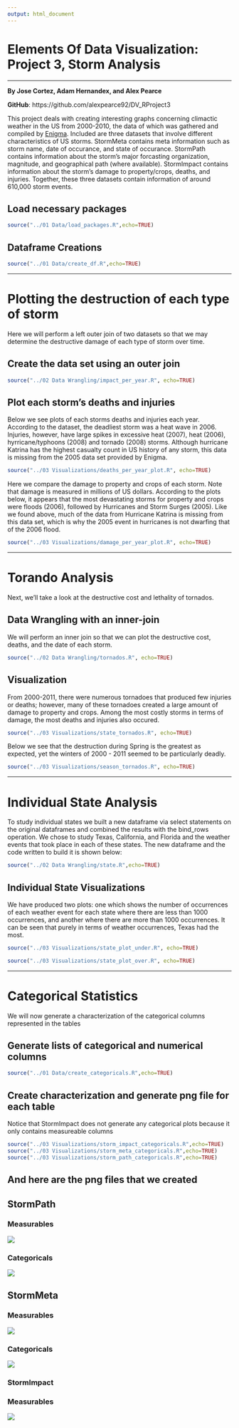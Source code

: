 ```yaml
---
output: html_document
---
```

Elements Of Data Visualization: Project 3, Storm Analysis
===

***

__By Jose Cortez, Adam Hernandex, and Alex Pearce__

__GitHub__: https://github.com/alexpearce92/DV_RProject3

This project deals with creating interesting graphs concerning climactic weather in the US from 2000-2010, the data of which was gathered and compiled by [Enigma](https://app.enigma.io/search/source/us.gov.noaa.ncdc.stormevents). Included are three datasets that involve different characteristics of US storms. StormMeta contains meta information such as storm name, date of occurance, and state of occurance. StormPath contains information about the storm's major forcasting organization, magnitude, and geographical path (where available). StormImpact contains information about the storm's damage to property/crops, deaths, and injuries. Together, these three datasets contain information of around 610,000 storm events.

## Load necessary packages
```r
source("../01 Data/load_packages.R",echo=TRUE)
```

## Dataframe Creations
```r
source("../01 Data/create_df.R",echo=TRUE)
```

***

# Plotting the destruction of each type of storm

Here we will perform a left outer join of two datasets so that we may determine the destructive damage of each type of storm over time.

## Create the data set using an outer join
```r
source("../02 Data Wrangling/impact_per_year.R", echo=TRUE)
```

## Plot each storm's deaths and injuries

Below we see plots of each storms deaths and injuries each year. According to the dataset, the deadliest storm was a heat wave in 2006. Injuries, however, have large spikes in excessive heat (2007), heat (2006), hyrricane/typhoons (2008) and tornado (2008) storms. Although hurricane Katrina has the highest casualty count in US history of any storm, this data is missing from the 2005 data set provided by Enigma. 
```r
source("../03 Visualizations/deaths_per_year_plot.R", echo=TRUE)
```

Here we compare the damage to property and crops of each storm. Note that damage is measured in millions of US dollars. According to the plots below, it appears that the most devastating storms for property and crops were floods (2006), followed by Hurricanes and Storm Surges (2005). Like we found above, much of the data from Hurricane Katrina is missing from this data set, which is why the 2005 event in hurricanes is not dwarfing that of the 2006 flood.
```r
source("../03 Visualizations/damage_per_year_plot.R", echo=TRUE)
```

***
# Torando Analysis

Next, we'll take a look at the destructive cost and lethality of tornados.

## Data Wrangling with an inner-join

We will perform an inner join so that we can plot the destructive cost, deaths, and the date of each storm.

```r
source("../02 Data Wrangling/tornados.R", echo=TRUE)
```

## Visualization

From 2000-2011, there were numerous tornadoes that produced few injuries or deaths; however, many of these tornadoes created a large amount of damage to property and crops. Among the most costly storms in terms of damage, the most deaths and injuries also occured.

```r
source("../03 Visualizations/state_tornados.R", echo=TRUE)
```

Below we see that the destruction during Spring is the greatest as expected, yet the winters of 2000 - 2011 seemed to be particularly deadly. 
```r
source("../03 Visualizations/season_tornados.R", echo=TRUE)
```
***

# Individual State Analysis

To study individual states we built a new dataframe via select statements on the original dataframes and combined the results with the bind_rows operation. We chose to study Texas, California, and Florida and the weather events that took place in each of these states. The new dataframe and the code written to build it is shown below:

```r
source("../02 Data Wrangling/state.R",echo=TRUE)
```

## Individual State Visualizations

We have produced two plots: one which shows the number of occurrences of each weather event for each state where there are less than 1000 occurrences, and another where there are more than 1000 occurrences. It can be seen that purely in terms of weather occurrences, Texas had the most.

```r
source("../03 Visualizations/state_plot_under.R", echo=TRUE)
```

```r
source("../03 Visualizations/state_plot_over.R", echo=TRUE)
```

***

# Categorical Statistics

We will now generate a characterization of the categorical columns represented in the tables

## Generate lists of categorical and numerical columns
```r
source("../01 Data/create_categoricals.R",echo=TRUE)
```

## Create characterization and generate png file for each table

Notice that StormImpact does not generate any categorical plots because it only contains measureable columns
```r
source("../03 Visualizations/storm_impact_categoricals.R",echo=TRUE)
source("../03 Visualizations/storm_meta_categoricals.R",echo=TRUE)
source("../03 Visualizations/storm_path_categoricals.R",echo=TRUE)
```

## And here are the png files that we created

## StormPath

### Measurables
![](./StormPathMeasurables.png)

### Categoricals
![](./StormPathCategoricals.png)

## StormMeta

### Measurables
![](./StormMetaMeasurables.png)

### Categoricals
![](./StormMetaCategoricals.png)

### StormImpact

### Measurables
![](./StormImpactMeasurables.png)
